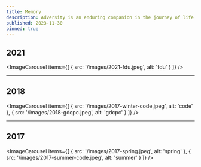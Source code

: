 ```yaml
---
title: Memory
description: Adversity is an enduring companion in the journey of life
published: 2023-11-30
pinned: true
---
```


## 2021

<ImageCarousel
  items={[
    {
      src: '/images/2021-fdu.jpeg',
      alt: 'fdu'
    }
  ]}
/>

---

## 2018

<ImageCarousel
  items={[
    {
      src: '/images/2017-winter-code.jpeg',
      alt: 'code'
    },
    {
      src: '/images/2018-gdcpc.jpeg',
      alt: 'gdcpc'
    }
  ]}
/>

---

## 2017

<ImageCarousel
  items={[
    {
      src: '/images/2017-spring.jpeg',
      alt: 'spring'
    },
    {
      src: '/images/2017-summer-code.jpeg',
      alt: 'summer'
    }
  ]}
/>
